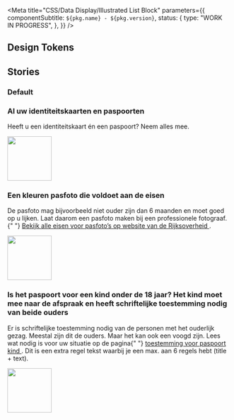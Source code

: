 
<Meta
  title="CSS/Data Display/Illustrated List Block"
  parameters={{
    componentSubtitle: `${pkg.name} - ${pkg.version}`,
    status: {
      type: "WORK IN PROGRESS",
    },
  }}
/>

<Description markdown={readme} />

## Design Tokens

<DesignTokenDocBlock categoryName="Illustrated List Block" viewType="table" />

## Stories

### Default

<Canvas>
  <Story name="Default">
    <div className="denhaag-illustrated-list-block">
      <div className="denhaag-illustrated-list-block__content">
        <h3 className="utrecht-heading-4">Al uw identiteitskaarten en paspoorten</h3>
        <p className="utrecht-paragraph">Heeft u een identiteitskaart én een paspoort? Neem alles mee. </p>
      </div>
      <img
        className="denhaag-illustrated-list-block__image"
        src="https://via.placeholder.com/100x100"
        alt=""
        width="100"
        height="100"
        loading="lazy"
      />
    </div>
    <div className="denhaag-illustrated-list-block">
      <div className="denhaag-illustrated-list-block__content">
        <h3 className="utrecht-heading-4">Een kleuren pasfoto die voldoet aan de eisen</h3>
        <p className="utrecht-paragraph">
          De pasfoto mag bijvoorbeeld niet ouder zijn dan 6 maanden en moet goed op u lijken. Laat daarom een pasfoto
          maken bij een professionele fotograaf.{" "}
          <a href="#example-link" className="denhaag-link" tabIndex="0">
            <span className="denhaag-link__label">
              Bekijk alle eisen voor pasfoto’s op website van de Rijksoverheid
            </span>
          </a>
          .
        </p>
      </div>
      <img
        className="denhaag-illustrated-list-block__image"
        src="https://via.placeholder.com/100x100"
        alt=""
        width="100"
        height="100"
        loading="lazy"
      />
    </div>
    <div className="denhaag-illustrated-list-block">
      <div className="denhaag-illustrated-list-block__content">
        <h3 className="utrecht-heading-4">
          Is het paspoort voor een kind onder de 18 jaar? Het kind moet mee naar de afspraak en heeft schriftelijke
          toestemming nodig van beide ouders
        </h3>
        <p className="utrecht-paragraph">
          Er is schriftelijke toestemming nodig van de personen met het ouderlijk gezag. Meestal zijn dit de ouders.
          Maar het kan ook een voogd zijn. Lees wat nodig is voor uw situatie op de pagina{" "}
          <a href="#example-link" className="denhaag-link" tabIndex="0">
            <span className="denhaag-link__label">toestemming voor paspoort kind</span>
          </a>
          . Dit is een extra regel tekst waarbij je een max. aan 6 regels hebt (title + text).
        </p>
      </div>
      <img
        className="denhaag-illustrated-list-block__image"
        src="https://via.placeholder.com/100x100"
        alt=""
        width="100"
        height="100"
        loading="lazy"
      />
    </div>
  </Story>
</Canvas>
